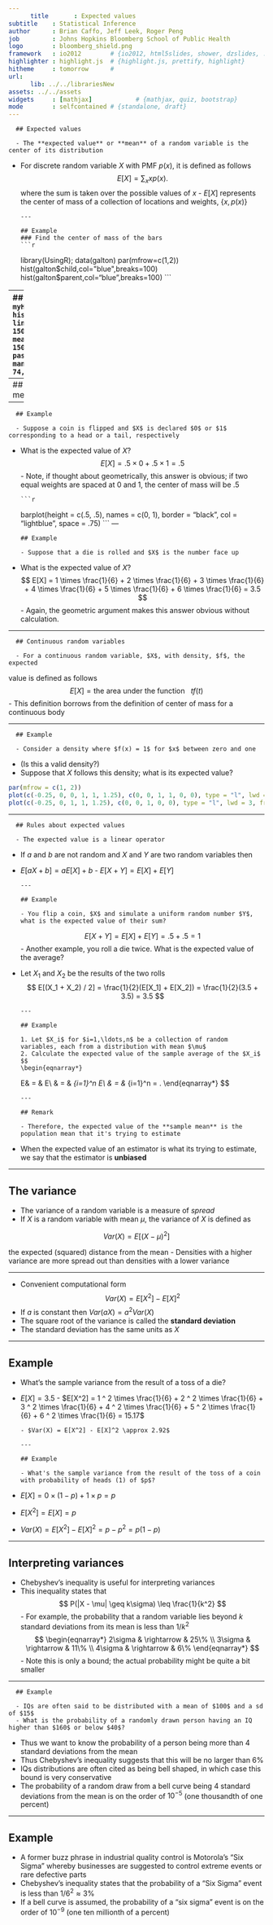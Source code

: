 ```yaml
---
      title       : Expected values
subtitle    : Statistical Inference
author      : Brian Caffo, Jeff Leek, Roger Peng
job         : Johns Hopkins Bloomberg School of Public Health
logo        : bloomberg_shield.png
framework   : io2012        # {io2012, html5slides, shower, dzslides, ...}
highlighter : highlight.js  # {highlight.js, prettify, highlight}
hitheme     : tomorrow      # 
url:
      lib: ../../librariesNew
assets: ../../assets
widgets     : [mathjax]            # {mathjax, quiz, bootstrap}
mode        : selfcontained # {standalone, draft}
---
```

      ## Expected values
      
      - The **expected value** or **mean** of a random variable is the center of its distribution
- For discrete random variable $X$ with PMF $p(x)$, it is defined as follows
$$
      E[X] = \sum_x xp(x).
$$
      where the sum is taken over the possible values of $x$
      - $E[X]$ represents the center of mass of a collection of locations and weights, $\{x, p(x)\}$
      
      ---
      
      ## Example
      ### Find the center of mass of the bars
      ```r
library(UsingR); data(galton)
par(mfrow=c(1,2))
hist(galton$child,col="blue",breaks=100)
hist(galton$parent,col="blue",breaks=100)
```

---
      ## Using manipulate
      ```
library(manipulate)
myHist <- function(mu){
      hist(galton$child,col="blue",breaks=100)
      lines(c(mu, mu), c(0, 150),col="red",lwd=5)
      mse <- mean((galton$child - mu)^2)
      text(63, 150, paste("mu = ", mu))
      text(63, 140, paste("Imbalance = ", round(mse, 2)))
}
manipulate(myHist(mu), mu = slider(62, 74, step = 0.5))
```

---
      ## The center of mass is the empirical mean
      ```r
hist(galton$child,col="blue",breaks=100)
meanChild <- mean(galton$child)
lines(rep(meanChild,100),seq(0,150,length=100),col="red",lwd=5)
```

---
      ## Example
      
      - Suppose a coin is flipped and $X$ is declared $0$ or $1$ corresponding to a head or a tail, respectively
- What is the expected value of $X$? 
$$
      E[X] = .5 \times 0 + .5 \times 1 = .5
$$
      - Note, if thought about geometrically, this answer is obvious; if two equal weights are spaced at 0 and 1, the center of mass will be $.5$
      
      ```r
barplot(height = c(.5, .5), names = c(0, 1), border = "black", col = "lightblue", space = .75)
```
---
      
      ## Example
      
      - Suppose that a die is rolled and $X$ is the number face up
- What is the expected value of $X$?
$$
      E[X] = 1 \times \frac{1}{6} + 2 \times \frac{1}{6} +
      3 \times \frac{1}{6} + 4 \times \frac{1}{6} +
      5 \times \frac{1}{6} + 6 \times \frac{1}{6} = 3.5
$$
      - Again, the geometric argument makes this answer obvious without calculation.

---
      
      ## Continuous random variables
      
      - For a continuous random variable, $X$, with density, $f$, the expected
value is defined as follows
$$
      E[X] = \mbox{the area under the function}~~~ t f(t)
$$
      - This definition borrows from the definition of center of mass for a continuous body

---
      
      ## Example
      
      - Consider a density where $f(x) = 1$ for $x$ between zero and one
- (Is this a valid density?)
- Suppose that $X$ follows this density; what is its expected value?  
```r
par(mfrow = c(1, 2))
plot(c(-0.25, 0, 0, 1, 1, 1.25), c(0, 0, 1, 1, 0, 0), type = "l", lwd = 3, frame = FALSE, xlab="", ylab = ""); title('f(t)')
plot(c(-0.25, 0, 1, 1, 1.25), c(0, 0, 1, 0, 0), type = "l", lwd = 3, frame = FALSE, xlab="", ylab = ""); title('t f(t)')
```

---
      
      ## Rules about expected values
      
      - The expected value is a linear operator 
- If $a$ and $b$ are not random and $X$ and $Y$ are two random variables then
- $E[aX + b] = a E[X] + b$
      - $E[X + Y] = E[X] + E[Y]$
      
      ---
      
      ## Example
      
      - You flip a coin, $X$ and simulate a uniform random number $Y$, what is the expected value of their sum? 
$$
      E[X + Y] = E[X] + E[Y] = .5 + .5 = 1
$$ 
      - Another example, you roll a die twice. What is the expected value of the average? 
- Let $X_1$ and $X_2$ be the results of the two rolls
$$
      E[(X_1 + X_2) / 2] = \frac{1}{2}(E[X_1] + E[X_2])
= \frac{1}{2}(3.5 + 3.5) = 3.5
$$
      
      ---
      
      ## Example
      
      1. Let $X_i$ for $i=1,\ldots,n$ be a collection of random variables, each from a distribution with mean $\mu$
      2. Calculate the expected value of the sample average of the $X_i$
      $$
      \begin{eqnarray*}
E\left[ \frac{1}{n}\sum_{i=1}^n X_i\right]
& = & \frac{1}{n} E\left[\sum_{i=1}^n X_i\right] \\
& = & \frac{1}{n} \sum_{i=1}^n E\left[X_i\right] \\
& = & \frac{1}{n} \sum_{i=1}^n \mu =  \mu.
\end{eqnarray*}
$$
      
      ---
      
      ## Remark
      
      - Therefore, the expected value of the **sample mean** is the population mean that it's trying to estimate
- When the expected value of an estimator is what its trying to estimate, we say that the estimator is **unbiased**

---

## The variance

- The variance of a random variable is a measure of *spread*
- If $X$ is a random variable with mean $\mu$, the variance of $X$ is defined as

$$
Var(X) = E[(X - \mu)^2]
$$

the expected (squared) distance from the mean
- Densities with a higher variance are more spread out than densities with a lower variance

---

- Convenient computational form
$$
Var(X) = E[X^2] - E[X]^2
$$
- If $a$ is constant then $Var(aX) = a^2 Var(X)$
- The square root of the variance is called the **standard deviation**
- The standard deviation has the same units as $X$

---

## Example

- What's the sample variance from the result of a toss of a die? 

- $E[X] = 3.5$ 
      - $E[X^2] = 1 ^ 2 \times \frac{1}{6} + 2 ^ 2 \times \frac{1}{6} + 3 ^ 2 \times \frac{1}{6} + 4 ^ 2 \times \frac{1}{6} + 5 ^ 2 \times \frac{1}{6} + 6 ^ 2 \times \frac{1}{6} = 15.17$ 
      
      - $Var(X) = E[X^2] - E[X]^2 \approx 2.92$
      
      ---
      
      ## Example
      
      - What's the sample variance from the result of the toss of a coin with probability of heads (1) of $p$? 

- $E[X] = 0 \times (1 - p) + 1 \times p = p$
- $E[X^2] = E[X] = p$ 

- $Var(X) = E[X^2] - E[X]^2 = p - p^2 = p(1 - p)$

---

## Interpreting variances

- Chebyshev's inequality is useful for interpreting variances
- This inequality states that
$$
      P(|X - \mu| \geq k\sigma) \leq \frac{1}{k^2}
$$
      - For example, the probability that a random variable lies beyond $k$ standard deviations from its mean is less than $1/k^2$
      $$
      \begin{eqnarray*}
2\sigma & \rightarrow & 25\% \\
3\sigma & \rightarrow & 11\% \\
4\sigma & \rightarrow &  6\% 
\end{eqnarray*}
$$
      - Note this is only a bound; the actual probability might be quite a bit smaller

---
      
      ## Example
      
      - IQs are often said to be distributed with a mean of $100$ and a sd of $15$
      - What is the probability of a randomly drawn person having an IQ higher than $160$ or below $40$?
- Thus we want to know the probability of a person being more than $4$ standard deviations from the mean
- Thus Chebyshev's inequality suggests that this will be no larger than 6\%
- IQs distributions are often cited as being bell shaped, in which case this bound is very conservative
- The probability of a random draw from a bell curve being $4$ standard deviations from the mean is on the order of $10^{-5}$ (one thousandth of one percent)

---

## Example

- A former buzz phrase in industrial quality control is Motorola's "Six Sigma" whereby businesses are suggested to control extreme events or rare defective parts
- Chebyshev's inequality states that the probability of a "Six Sigma" event is less than $1/6^2 \approx 3\%$
- If a bell curve is assumed, the probability of a "six sigma" event is on the order of $10^{-9}$ (one ten millionth of a percent)
